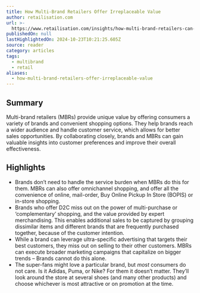 ```yaml
---
title: How Multi-Brand Retailers Offer Irreplaceable Value
author: retailisation.com
url: >-
  https://www.retailisation.com/insights/how-multi-brand-retailers-can-keep-up-with-consumers
publishedOn: null
lastHighlightedOn: 2024-10-23T10:21:25.605Z
source: reader
category: articles
tags:
  - multibrand
  - retail
aliases:
  - how-multi-brand-retailers-offer-irreplaceable-value
---
```

## Summary

Multi-brand retailers (MBRs) provide unique value by offering consumers a variety of brands and convenient shopping options. They help brands reach a wider audience and handle customer service, which allows for better sales opportunities. By collaborating closely, brands and MBRs can gain valuable insights into customer preferences and improve their overall effectiveness.

## Highlights
- Brands don’t need to handle the service burden when MBRs do this for them. MBRs can also offer omnichannel shopping, and offer all the convenience of online, mail-order, Buy Online Pickup In Store (BOPIS) or in-store shopping.
- Brands who offer D2C miss out on the power of multi-purchase or ‘complementary’ shopping, and the value provided by expert merchandising. This enables additional sales to be captured by grouping dissimilar items and different brands that are frequently purchased together, because of the customer intention.
- While a brand can leverage ultra-specific advertising that targets their best customers, they miss out on selling to their other customers. MBRs can execute broader marketing campaigns that capitalize on bigger trends – Brands cannot do this alone.
- The super-fans might love a particular brand, but *most* consumers do not care. Is it Adidas, Puma, or Nike? For them it doesn’t matter. They’ll look around the store at several shoes (and many other products) and choose whichever is most attractive or on promotion at the time.
